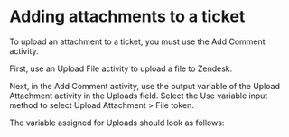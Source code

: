 ﻿# Adding attachments to a ticket

To upload an attachment to a ticket, you must use the Add Comment
            activity.

First, use an Upload
                File activity to upload a file to Zendesk.

Next, in the Add Comment activity, use the output variable of the Upload
                Attachment activity in the Uploads field. Select the Use variable
            input method to select Upload Attachment > File token.



The variable assigned for Uploads should look as follows:
